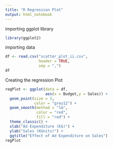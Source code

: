 ```yaml
---
title: "R Regression Plot"
output: html_notebook
---
```

importing ggplot library

```r
library(ggplot2)
```

importing data
```r
df <- read.csv("scatter_plot_ii.csv",
               header = TRUE,
               sep = ",")
df
```

Creating the regression Plot
```r
regPlot <- ggplot(data = df,
                  aes(x = Budget,y = Sales)) +
  geom_point(size = 3,
             color = "grey12") +
  geom_smooth(method = "lm",
              color = "red",
              fill = "red") +
  theme_classic() + 
  xlab("Ad Expenditure (K$)") + 
  ylab("Sales (KUnits)") + 
  ggtitle("Effect of Ad Expenditure on Sales")
regPlot
```

